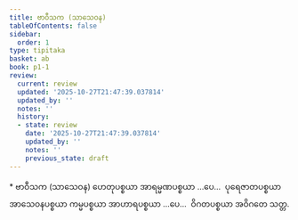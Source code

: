 ```yaml
---
title: ဗာဝီသက (သာသေဝန)
tableOfContents: false
sidebar:
  order: 1
type: tipitaka
basket: ab
book: p1-1
review:
  current: review
  updated: '2025-10-27T21:47:39.037814'
  updated_by: ''
  notes: ''
  history:
  - state: review
    date: '2025-10-27T21:47:39.037814'
    updated_by: ''
    notes: ''
    previous_state: draft
---
```



<ReviewStatus review={frontmatter.review} showDetails={true} />

<HypothesisAnnotation frontmatter={frontmatter} />

<DynamicBreadcrumb />

<Paragraph type="center" book="p1-1">
* ဗာဝီသက (သာသေဝန)
</Paragraph>

<Paragraph number="501" book="p1-1">
ဟေတုပစ္စယာ အာရမ္မဏပစ္စယာ …ပေ…  ပုရေဇာတပစ္စယာ အာသေဝနပစ္စယာ ကမ္မပစ္စယာ အာဟာရပစ္စယာ …ပေ…  ဝိဂတပစ္စယာ အဝိဂတေ သတ္တ.
</Paragraph>